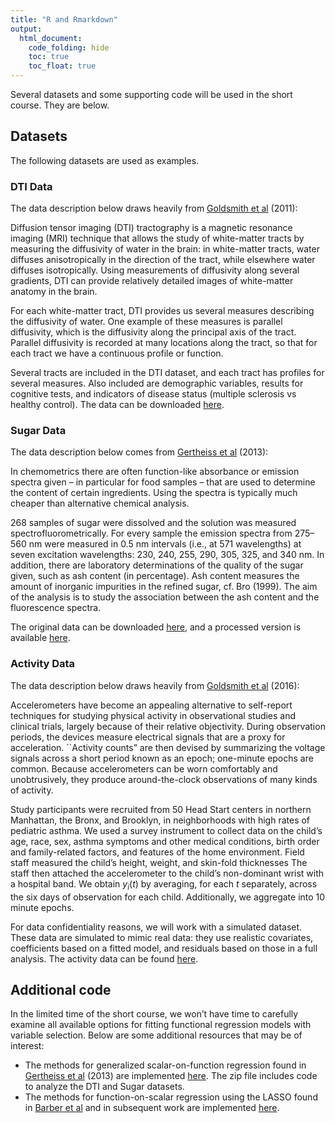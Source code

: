 ```yaml
---
title: "R and Rmarkdown"
output:
  html_document: 
    code_folding: hide
    toc: true
    toc_float: true
---
```


Several datasets and some supporting code will be used in the short course. They are below.

## Datasets

The following datasets are used as examples.

### DTI Data

The data description below draws heavily from [Goldsmith et al](http://www.tandfonline.com/doi/abs/10.1198/jcgs.2010.10007) (2011):

Diffusion tensor imaging (DTI) tractography is a magnetic resonance imaging (MRI) technique that allows the study of white-matter tracts by measuring the diffusivity of water in the brain: in white-matter tracts, water diffuses anisotropically in the direction of the tract, while elsewhere water diffuses isotropically. Using measurements of diffusivity along several gradients, DTI can provide relatively detailed images of white-matter anatomy in the brain. 

For each white-matter tract, DTI provides us several measures describing the diffusivity of water. One example of these measures is parallel diffusivity, which is the diffusivity along the principal axis of the tract. Parallel diffusivity is recorded at many locations along the tract, so that for each tract we have a continuous profile or function. 

Several tracts are included in the DTI dataset, and each tract has profiles for several measures. Also included are demographic variables, results for cognitive tests, and indicators of disease status (multiple sclerosis vs healthy control). The data can be downloaded [here](./DataCode/DTI.RDA).

### Sugar Data

The data description below comes from [Gertheiss et al](http://www4.stat.ncsu.edu/~staicu/papers/msFGRPL_R1.pdf) (2013):

In chemometrics there are often function-like absorbance or emission spectra given – in particular for food samples – that are used to determine the content of certain ingredients. Using the spectra is typically much cheaper than alternative chemical analysis. 

268 samples of sugar were dissolved and the solution was measured spectrofluorometrically. For every sample the emission spectra from 275–560 nm were measured in 0.5 nm intervals (i.e., at 571 wavelengths) at seven excitation wavelengths: 230, 240, 255, 290, 305, 325, and 340 nm. In addition, there are laboratory determinations of the quality of the sugar given, such as ash content (in percentage). Ash content measures the amount of inorganic impurities in the refined sugar, cf. Bro (1999). The aim of the analysis is to study the association between the ash content and the fluorescence spectra.

The original data can be downloaded [here](http://www.models.life.ku.dk/sugar_process), and a processed version is available [here](./DataCode/Sugar.RDA).

### Activity Data

The data description below draws heavily from [Goldsmith et al](http://jeffgoldsmith.com/Downloads/HeadStart.pdf) (2016):

Accelerometers have become an appealing alternative to self-report techniques for studying physical activity in observational studies and clinical trials, largely because of their relative objectivity. During observation periods, the devices measure electrical signals that are a proxy for acceleration. ``Activity counts" are then devised by summarizing the voltage signals across a short period known as an epoch; one-minute epochs are common. Because accelerometers can be worn comfortably and unobtrusively, they produce around-the-clock observations of many kinds of activity.

Study participants were recruited from 50 Head Start centers in northern Manhattan, the Bronx, and Brooklyn, in neighborhoods with high rates of pediatric asthma. We used a survey instrument to collect data on the child’s age, race, sex, asthma symptoms and other medical conditions, birth order and family-related factors, and features of the home environment.  Field staff measured the child’s height, weight, and skin-fold thicknesses The staff then attached the accelerometer to the child’s non-dominant wrist with a hospital band. We obtain $y_i(t)$ by averaging, for each $t$ separately, across the six days of observation for each child. Additionally, we aggregate into 10 minute epochs.

For data confidentiality reasons, we will work with a simulated dataset. These data are simulated to mimic real data: they use realistic covariates, coefficients based on a fitted model, and residuals based on those in a full analysis. The activity data can be found [here](./DataCode/Activity.RDA).

## Additional code

In the limited time of the short course, we won't have time to carefully examine all available options for fitting functional regression models with variable selection. Below are some additional resources that may be of interest:

* The methods for generalized scalar-on-function regression found in [Gertheiss et al](http://www4.stat.ncsu.edu/~staicu/papers/msFGRPL_R1.pdf) (2013) are implemented [here](./DataCode/Gertheiss.zip). The zip file includes code to analyze the DTI and Sugar datasets.
* The methods for function-on-scalar regression using the LASSO found in [Barber et al](https://arxiv.org/pdf/1610.07403.pdf) and in subsequent work are implemented [here](./DataCode/Reimherr.zip).
